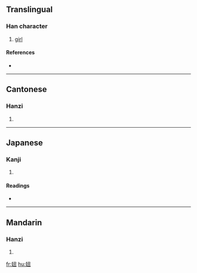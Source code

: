 ==Translingual==

===Han character===
{{Han char|rn=38|rad=女|as=04|sn=7|four=4741<sub>5</sub>|canj=女弓土 (VNG)}}

# [[girl]]

====References====
* {{Han ref|kx=0256.320|dkj=06098|dj=0521.110|hdz=21033.100|uh=599E|ud=22942|bh=A7AC|bd=42924}}

----

==Cantonese==

===Hanzi===
{{yue-hanzi|jyut=|y=nau2}}

# {{defn|Cantonese}}

----

==Japanese==

===Kanji===
{{ja-kanji|grade=|rs=女04}}

# {{defn|Japanese}}

====Readings====
* {{ja-readings|on=[[じゅう]] (jū), [[にゅ]] (nyu), [[ちゅう]] (chū)|kun=}}

----

==Mandarin==

===Hanzi===
{{cmn-hanzi|pin=[[niū]] ([[niu1]])|wg=niu<sup>1</sup>}}

# {{defn|Mandarin}}

[[fr:妞]]
[[hu:妞]]